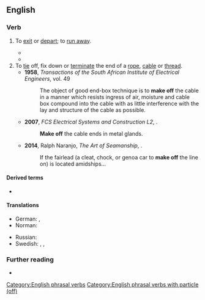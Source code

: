 ==English==

===Verb===
{{en-verb|make<,,made> off}}

# {{lb|en|intransitive}} To [[exit]] or [[depart]]; to [[run away]].
#: {{syn|en|flee|run away}}
#: {{ux|en|As soon as he saw me, he turned around and '''made off''' down the road.}}
#* {{quote-book|en|year=1859|author=Charles Dickens|title=A Tale of Two Cities|passage=[H]e was so frightened, being new to the sight, that he '''made off''' again, and never stopped until he had run a mile or more.}}
#* {{quote-web
|en
|date=2019-09-14
|title=Extinction Rebellion co-founder arrested at Heathrow protest
|work=The Guardian
|url=https://www.theguardian.com/environment/2019/sep/14/extinction-rebellion-co-founder-arrested-at-heathrow-protest
|passage=But the Metropolitan police said while they attempted to arrest a man in Hornsey, north London, “he '''made off''' from them on foot”.}}
# To [[tie]] off, fix down or [[terminate]] the end of a [[rope]], [[cable]] or [[thread]].
#* '''1958''', ''Transactions of the South African Institute of Electrical Engineers'', vol. 49
#*: The object of good end-box technique is to '''make off''' the cable in a manner which resists ingress of air, moisture and cable box compound into the cable with as little interference with the lay and structure of the cable as possible.
#* '''2007''', ''FCS Electrical Systems and Construction L2'', {{ISBN|1770256008}}.
#*: '''Make off''' the cable ends in metal glands.
#* '''2014''', Ralph Naranjo, ''The Art of Seamanship'', {{ISBN|0071791582}}.
#*: If the fairlead (a cleat, chock, or genoa car to '''make off''' the line on) is located amidships...

====Derived terms====
* {{l|en|make off with}}

====Translations====
{{trans-top|to run away; to exit}}
* German: {{t+|de|sich davonmachen}}, {{t+|de|sich aus dem Staub machen}}
* Norman: {{t|nrf|avitrer}}
{{trans-mid}}
* Russian: {{t+|ru|убега́ть}}
* Swedish: {{t|sv|ge sig i väg}}, {{t+|sv|smita}}, {{t+|sv|sjappa}} {{qualifier|slang}}
{{trans-bottom}}

===Further reading===
* {{R:Lexico}}

[[Category:English phrasal verbs]]
[[Category:English phrasal verbs with particle (off)]]